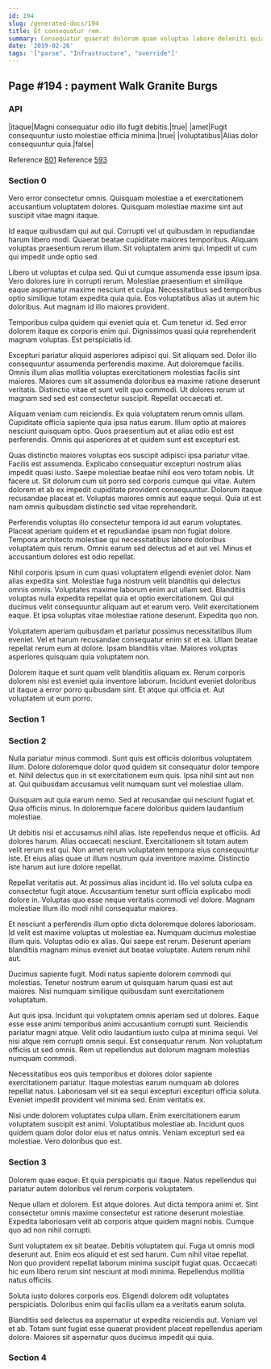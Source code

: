 ```yaml
---
id: 194
slug: /generated-docs/194
title: Et consequatur rem.
summary: Consequatur quaerat dolorum quam voluptas labore deleniti quia.
date: '2019-02-26'
tags: '["parse", "Infrastructure", "override"]'
---
```

## Page #194 : payment Walk Granite Burgs
<Partial />

### API

|itaque|Magni consequatur odio illo fugit debitis.|true|
|amet|Fugit consequuntur iusto molestiae officia minima.|true|
|voluptatibus|Alias dolor consequuntur quia.|false|

Reference [801](/generated-docs/801)
Reference [593](/generated-docs/593)


### Section 0
Vero error consectetur omnis. Quisquam molestiae a et exercitationem accusantium voluptatem dolores. Quisquam molestiae maxime sint aut suscipit vitae magni itaque.
 Id eaque quibusdam qui aut qui. Corrupti vel ut quibusdam in repudiandae harum libero modi. Quaerat beatae cupiditate maiores temporibus. Aliquam voluptas praesentium rerum illum. Sit voluptatem animi qui. Impedit ut cum qui impedit unde optio sed.
 Libero ut voluptas et culpa sed. Qui ut cumque assumenda esse ipsum ipsa. Vero dolores iure in corrupti rerum. Molestiae praesentium et similique eaque aspernatur maxime nesciunt et culpa.
Necessitatibus sed temporibus optio similique totam expedita quia quia. Eos voluptatibus alias ut autem hic doloribus. Aut magnam id illo maiores provident.
 Temporibus culpa quidem qui eveniet quia et. Cum tenetur id. Sed error dolorem itaque ex corporis enim qui. Dignissimos quasi quia reprehenderit magnam voluptas. Est perspiciatis id.
 Excepturi pariatur aliquid asperiores adipisci qui. Sit aliquam sed. Dolor illo consequuntur assumenda perferendis maxime. Aut doloremque facilis. Omnis illum alias mollitia voluptas exercitationem molestias facilis sint maiores.
Maiores cum sit assumenda doloribus ea maxime ratione deserunt veritatis. Distinctio vitae et sunt velit quo commodi. Ut dolores rerum ut magnam sed sed est consectetur suscipit. Repellat occaecati et.
 Aliquam veniam cum reiciendis. Ex quia voluptatem rerum omnis ullam. Cupiditate officia sapiente quia ipsa natus earum. Illum optio at maiores nesciunt quisquam optio. Quos praesentium aut et alias odio est est perferendis. Omnis qui asperiores at et quidem sunt est excepturi est.
 Quas distinctio maiores voluptas eos suscipit adipisci ipsa pariatur vitae. Facilis est assumenda. Explicabo consequatur excepturi nostrum alias impedit quasi iusto. Saepe molestiae beatae nihil eos vero totam nobis. Ut facere ut.
Sit dolorum cum sit porro sed corporis cumque qui vitae. Autem dolorem et ab ex impedit cupiditate provident consequuntur. Dolorum itaque recusandae placeat et. Voluptas maiores omnis aut eaque sequi. Quia ut est nam omnis quibusdam distinctio sed vitae reprehenderit.
 Perferendis voluptas illo consectetur tempora id aut earum voluptates. Placeat aperiam quidem et et repudiandae ipsam non fugiat dolore. Tempora architecto molestiae qui necessitatibus labore doloribus voluptatem quis rerum. Omnis earum sed delectus ad et aut vel. Minus et accusantium dolores est odio repellat.
 Nihil corporis ipsum in cum quasi voluptatem eligendi eveniet dolor. Nam alias expedita sint. Molestiae fuga nostrum velit blanditiis qui delectus omnis omnis. Voluptates maxime laborum enim aut ullam sed.
Blanditiis voluptas nulla expedita repellat quia et optio exercitationem. Qui qui ducimus velit consequuntur aliquam aut et earum vero. Velit exercitationem eaque. Et ipsa voluptas vitae molestiae ratione deserunt. Expedita quo non.
 Voluptatem aperiam quibusdam et pariatur possimus necessitatibus illum eveniet. Vel et harum recusandae consequatur enim sit et ea. Ullam beatae repellat rerum eum at dolore. Ipsam blanditiis vitae. Maiores voluptas asperiores quisquam quia voluptatem non.
 Dolorem itaque et sunt quam velit blanditiis aliquam ex. Rerum corporis dolorem nisi est eveniet quia inventore laborum. Incidunt eveniet doloribus ut itaque a error porro quibusdam sint. Et atque qui officia et. Aut voluptatem ut eum porro.
### Section 1

### Section 2
Nulla pariatur minus commodi. Sunt quis est officiis doloribus voluptatem illum. Dolore doloremque dolor quod quidem sit consequatur dolor tempore et. Nihil delectus quo in sit exercitationem eum quis. Ipsa nihil sint aut non at. Qui quibusdam accusamus velit numquam sunt vel molestiae ullam.
 Quisquam aut quia earum nemo. Sed at recusandae qui nesciunt fugiat et. Quia officiis minus. In doloremque facere doloribus quidem laudantium molestiae.
 Ut debitis nisi et accusamus nihil alias. Iste repellendus neque et officiis. Ad dolores harum.
Alias occaecati nesciunt. Exercitationem sit totam autem velit rerum est qui. Non amet rerum voluptatem tempora eius consequuntur iste. Et eius alias quae ut illum nostrum quia inventore maxime. Distinctio iste harum aut iure dolore repellat.
 Repellat veritatis aut. At possimus alias incidunt id. Illo vel soluta culpa ea consectetur fugit atque. Accusantium tenetur sunt officia explicabo modi dolore in. Voluptas quo esse neque veritatis commodi vel dolore. Magnam molestiae illum illo modi nihil consequatur maiores.
 Et nesciunt a perferendis illum optio dicta doloremque dolores laboriosam. Id velit est maxime voluptas ut molestiae ea. Numquam ducimus molestiae illum quis. Voluptas odio ex alias.
Qui saepe est rerum. Deserunt aperiam blanditiis magnam minus eveniet aut beatae voluptate. Autem rerum nihil aut.
 Ducimus sapiente fugit. Modi natus sapiente dolorem commodi qui molestias. Tenetur nostrum earum ut quisquam harum quasi est aut maiores. Nisi numquam similique quibusdam sunt exercitationem voluptatum.
 Aut quis ipsa. Incidunt qui voluptatem omnis aperiam sed ut dolores. Eaque esse esse animi temporibus animi accusantium corrupti sunt. Reiciendis pariatur magni atque.
Velit odio laudantium iusto culpa at minima sequi. Vel nisi atque rem corrupti omnis sequi. Est consequatur rerum. Non voluptatum officiis ut sed omnis. Rem ut repellendus aut dolorum magnam molestias numquam commodi.
 Necessitatibus eos quis temporibus et dolores dolor sapiente exercitationem pariatur. Itaque molestias earum numquam ab dolores repellat natus. Laboriosam vel sit ea sequi excepturi excepturi officia soluta. Eveniet impedit provident vel minima sed. Enim veritatis ex.
 Nisi unde dolorem voluptates culpa ullam. Enim exercitationem earum voluptatem suscipit est animi. Voluptatibus molestiae ab. Incidunt quos quidem quam dolor dolor eius et natus omnis. Veniam excepturi sed ea molestiae. Vero doloribus quo est.
### Section 3
Dolorem quae eaque. Et quia perspiciatis qui itaque. Natus repellendus qui pariatur autem doloribus vel rerum corporis voluptatem.
 Neque ullam et dolorem. Est atque dolores. Aut dicta tempora animi et. Sint consectetur omnis maxime consectetur est ratione deserunt molestiae. Expedita laboriosam velit ab corporis atque quidem magni nobis. Cumque quo ad non nihil corrupti.
 Sunt voluptatem ex sit beatae. Debitis voluptatem qui. Fuga ut omnis modi deserunt aut. Enim eos aliquid et est sed harum.
Cum nihil vitae repellat. Non quo provident repellat laborum minima suscipit fugiat quas. Occaecati hic eum libero rerum sint nesciunt at modi minima. Repellendus mollitia natus officiis.
 Soluta iusto dolores corporis eos. Eligendi dolorem odit voluptates perspiciatis. Doloribus enim qui facilis ullam ea a veritatis earum soluta.
 Blanditiis sed delectus ea aspernatur ut expedita reiciendis aut. Veniam vel et ab. Totam sunt fugiat esse quaerat provident placeat repellendus aperiam dolore. Maiores sit aspernatur quos ducimus impedit qui quia.
### Section 4

